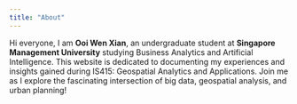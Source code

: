 ```yaml
---
title: "About"
---
```


Hi everyone, I am **Ooi Wen Xian**, an undergraduate student at **Singapore Management University** studying Business Analytics and Artificial Intelligence. This website is dedicated to documenting my experiences and insights gained during IS415: Geospatial Analytics and Applications. Join me as I explore the fascinating intersection of big data, geospatial analysis, and urban planning!
